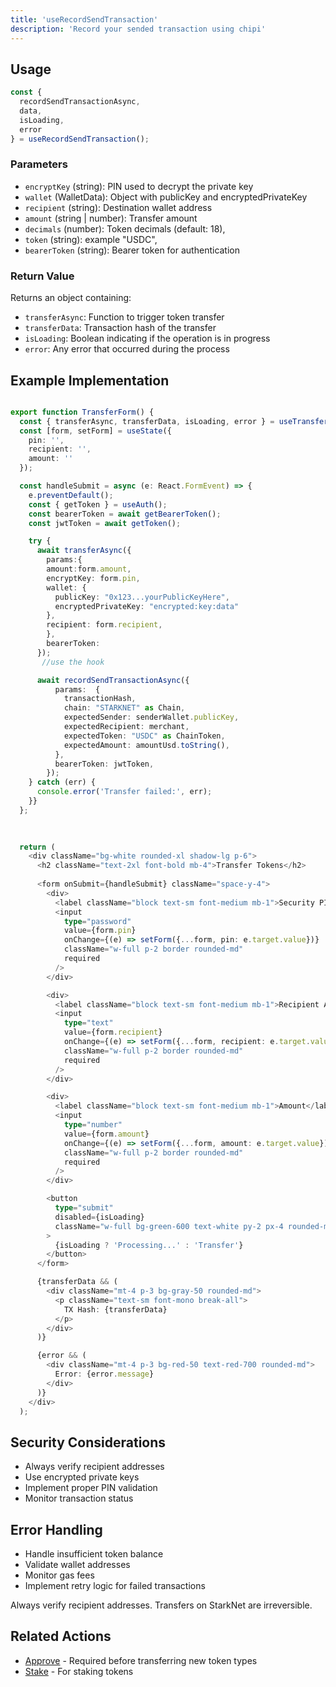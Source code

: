 ```yaml
---
title: 'useRecordSendTransaction'
description: 'Record your sended transaction using chipi'
---
```


## Usage

```typescript
const { 
  recordSendTransactionAsync, 
  data, 
  isLoading, 
  error 
} = useRecordSendTransaction();
```

### Parameters

- `encryptKey` (string): PIN used to decrypt the private key
- `wallet` (WalletData): Object with publicKey and encryptedPrivateKey
- `recipient` (string): Destination wallet address
- `amount` (string | number): Transfer amount
- `decimals` (number): Token decimals (default: 18),
- `token` (string): example "USDC",
- `bearerToken` (string): Bearer token for authentication

### Return Value

Returns an object containing:

- `transferAsync`: Function to trigger token transfer
- `transferData`: Transaction hash of the transfer
- `isLoading`: Boolean indicating if the operation is in progress
- `error`: Any error that occurred during the process

## Example Implementation

```typescript

export function TransferForm() {
  const { transferAsync, transferData, isLoading, error } = useTransfer();
  const [form, setForm] = useState({
    pin: '',
    recipient: '',
    amount: ''
  });

  const handleSubmit = async (e: React.FormEvent) => {
    e.preventDefault();
    const { getToken } = useAuth();
    const bearerToken = await getBearerToken();
    const jwtToken = await getToken();

    try {
      await transferAsync({
        params:{
        amount:form.amount,
        encryptKey: form.pin,
        wallet: {
          publicKey: "0x123...yourPublicKeyHere",
          encryptedPrivateKey: "encrypted:key:data"
        },
        recipient: form.recipient,
        },
        bearerToken:
      });
       //use the hook

      await recordSendTransactionAsync({
          params:  {
            transactionHash,
            chain: "STARKNET" as Chain,
            expectedSender: senderWallet.publicKey,
            expectedRecipient: merchant,
            expectedToken: "USDC" as ChainToken,
            expectedAmount: amountUsd.toString(),
          },
          bearerToken: jwtToken,
        });
    } catch (err) {
      console.error('Transfer failed:', err);
    }}
  };
  
 

  return (
    <div className="bg-white rounded-xl shadow-lg p-6">
      <h2 className="text-2xl font-bold mb-4">Transfer Tokens</h2>
      
      <form onSubmit={handleSubmit} className="space-y-4">
        <div>
          <label className="block text-sm font-medium mb-1">Security PIN</label>
          <input
            type="password"
            value={form.pin}
            onChange={(e) => setForm({...form, pin: e.target.value})}
            className="w-full p-2 border rounded-md"
            required
          />
        </div>

        <div>
          <label className="block text-sm font-medium mb-1">Recipient Address</label>
          <input
            type="text"
            value={form.recipient}
            onChange={(e) => setForm({...form, recipient: e.target.value})}
            className="w-full p-2 border rounded-md"
            required
          />
        </div>

        <div>
          <label className="block text-sm font-medium mb-1">Amount</label>
          <input
            type="number"
            value={form.amount}
            onChange={(e) => setForm({...form, amount: e.target.value})}
            className="w-full p-2 border rounded-md"
            required
          />
        </div>

        <button 
          type="submit" 
          disabled={isLoading}
          className="w-full bg-green-600 text-white py-2 px-4 rounded-md hover:bg-green-700 disabled:bg-gray-400"
        >
          {isLoading ? 'Processing...' : 'Transfer'}
        </button>
      </form>

      {transferData && (
        <div className="mt-4 p-3 bg-gray-50 rounded-md">
          <p className="text-sm font-mono break-all">
            TX Hash: {transferData}
          </p>
        </div>
      )}

      {error && (
        <div className="mt-4 p-3 bg-red-50 text-red-700 rounded-md">
          Error: {error.message}
        </div>
      )}
    </div>
  );

```

## Security Considerations

- Always verify recipient addresses
- Use encrypted private keys
- Implement proper PIN validation
- Monitor transaction status

## Error Handling

- Handle insufficient token balance
- Validate wallet addresses
- Monitor gas fees
- Implement retry logic for failed transactions

<Danger>
  Always verify recipient addresses. Transfers on StarkNet are irreversible.
</Danger>

## Related Actions

- [Approve](/api-reference/hooks/use-approve) - Required before transferring new token types
- [Stake](/api-reference/hooks/use-stake-vesu-usdc) - For staking tokens
